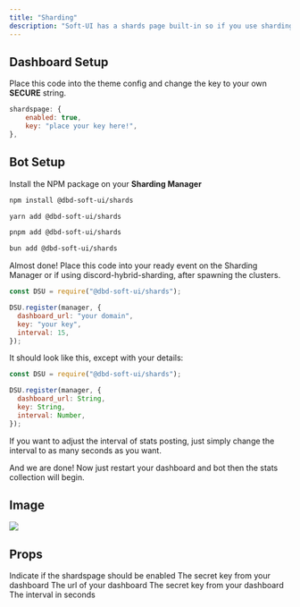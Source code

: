 ```yaml
---
title: "Sharding"
description: "Soft-UI has a shards page built-in so if you use sharding you can publicly display statistics!"
---
```


## Dashboard Setup

Place this code into the theme config and change the key to your own **SECURE** string.

```js
shardspage: {
    enabled: true,
    key: "place your key here!",
},
```

## Bot Setup

Install the NPM package on your **Sharding Manager**

<CodeGroup>

```bash npm
npm install @dbd-soft-ui/shards
```

```bash yarn
yarn add @dbd-soft-ui/shards
```

```bash pnpm
pnpm add @dbd-soft-ui/shards
```

```bash bun
bun add @dbd-soft-ui/shards
```

</CodeGroup>

Almost done! Place this code into your ready event on the Sharding Manager or if using discord-hybrid-sharding, after spawning the clusters.

```js
const DSU = require("@dbd-soft-ui/shards");

DSU.register(manager, {
  dashboard_url: "your domain",
  key: "your key",
  interval: 15,
});
```

It should look like this, except with your details:

```js
const DSU = require("@dbd-soft-ui/shards");

DSU.register(manager, {
  dashboard_url: String,
  key: String,
  interval: Number,
});
```

If you want to adjust the interval of stats posting, just simply change the interval to as many seconds as you want.

And we are done! Now just restart your dashboard and bot then the stats collection will begin.

## Image

<Frame>
    <img src="/images/content/shards.jpg" />
</Frame>

## Props

<ResponseField name="shardspage" type="Object" required>
  <Expandable title="properties" defaultOpen>
    <ResponseField name="enabled" type="boolean" required>
      Indicate if the shardspage should be enabled
    </ResponseField>
    <ResponseField name="key" type="string" required>
      The secret key from your dashboard
    </ResponseField>
  </Expandable>
</ResponseField>

<ResponseField name="register" type="Object" required>
  <Expandable title="properties" defaultOpen>
    <ResponseField name="dashboard_url" type="string" required>
      The url of your dashboard
    </ResponseField>
    <ResponseField name="key" type="string" required>
      The secret key from your dashboard
    </ResponseField>
    <ResponseField name="interval" type="number" required>
      The interval in seconds
    </ResponseField>
  </Expandable>
</ResponseField>
